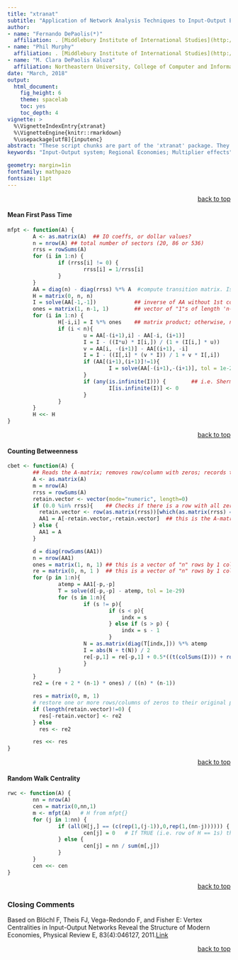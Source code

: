 ```yaml
---
title: "xtranat"
subtitle: "Application of Network Analysis Techniques to Input-Output Economic Systems"
author:
- name: "Fernando DePaolis(*)"
  affiliation: . [Middlebury Institute of International Studies](http://www.miis.edu/) [CBE]( http://centerfortheblueeconomy.org/)
- name: "Phil Murphy"
  affiliation: . [Middlebury Institute of International Studies](http://www.miis.edu/) [META Lab](http://sites.miis.edu/metalab/)
- name: "M. Clara DePaolis Kaluza"
  affiliation: Northeastern University, College of Computer and Information Science
date: "March, 2018"
output:
  html_document:
    fig_height: 6
    theme: spacelab
    toc: yes
    toc_depth: 4
vignette: >
  %\VignetteIndexEntry{xtranat}
  %\VignetteEngine{knitr::rmarkdown}
  %\usepackage[utf8]{inputenc}
abstract: "These script chunks are part of the 'xtranat' package. They compute 'Counting Betweenness' and 'Random Walk Centrality' from Input-Output data from IMPLAN(R). It also computes the intermediate measure 'Mean First Pass Time'. The scripts have been developed for R from the MatLab code in Blöchl et al (2011)."
keywords: "Input-Output system; Regional Economies; Multiplier effects"

geometry: margin=1in
fontfamily: mathpazo
fontsize: 11pt
---
```


<div style="text-align: right;>(*) Corresponding author: Fernando DePaolis [fdepaolis@middlebury.edu]</div>
```r
```
<div style="text-align: right;" markdown="1"><a href="#header">back to top</a></div>

#### Mean First Pass Time
```r
mfpt <- function(A) {
        A <- as.matrix(A)  ## IO coeffs, or dollar values?
        n = nrow(A) ## total number of sectors (20, 86 or 536)
        rrss = rowSums(A)
        for (i in 1:n) {
                if (rrss[i] != 0) {
                        rrss[i] = 1/rrss[i]
                }
        }
        AA = diag(n) - diag(rrss) %*% A  #compute transition matrix. Is this "T" in 'mediative effects' Garcia-Muniz 2008?
        H = matrix(0, n, n)
        I = solve(AA[-1,-1])            ## inverse of AA without 1st column & 1st row
        ones = matrix(1, n-1, 1)        ## vector of "1"s of length 'n-1'
        for (i in 1:n) {
                H[-i,i] = I %*% ones    ## matrix product; otherwise, non-conformable
                if (i < n){
                        u = AA[-(i+1),i] - AA[-i, (i+1)]
                        I = I - ((I*u) * I[i,]) / (1 + (I[i,] * u))
                        v = AA[i, -(i+1)] - AA[(i+1), -i]
                        I = I - ((I[,i] * (v * I)) / 1 + v * I[,i])
                        if (AA[(i+1),(i+1)]!=1){
                                I = solve(AA[-(i+1),-(i+1)], tol = 1e-29)
                        }
                        if (any(is.infinite(I))) {        ## i.e. Sherman-Morrison didn't work. When would I(i,j)=infinity
                                I[is.infinite(I)] <- 0
                        }
                }
        }
        H <<- H
}

```
<div style="text-align: right;" markdown="1"><a href="#header">back to top</a></div>

#### Counting Betweenness
```r
cbet <- function(A) {
        ## Reads the A-matrix; removes row/column with zeros; records their row/column number
        A <- as.matrix(A)
        m = nrow(A)
        rrss = rowSums(A)
        retain.vector <- vector(mode="numeric", length=0)
        if (0.0 %in% rrss){    ## Checks if there is a row with all zeros
          retain.vector <- row(as.matrix(rrss))[which(as.matrix(rrss) == 0)]
          AA1 = A[-retain.vector,-retain.vector]  ## this is the A-matrix without row/columns of zeros
        } else {
          AA1 = A
        }

        d = diag(rowSums(AA1))
        n = nrow(AA1)
        ones = matrix(1, n, 1) ## this is a vector of "n" rows by 1 col of "1"
        re = matrix(0, n, 1 )  ## this is a vector of "n" rows by 1 col of "0"
        for (p in 1:n){
                atemp = AA1[-p,-p]
                T = solve(d[-p,-p] - atemp, tol = 1e-29)
                for (s in 1:n){
                        if (s != p){
                                if (s < p){
                                    indx = s
                                } else if (s > p) {
                                    indx = s - 1
                                }
                        N = as.matrix(diag(T[indx,])) %*% atemp
                        I = abs(N + t(N)) / 2
                        re[-p,1] = re[-p,1] + 0.5*((t(colSums(I))) + rowSums(I))
                        }
                }
        }
        re2 = (re + 2 * (n-1) * ones) / ((n) * (n-1))

        res = matrix(0, m, 1)
        # restore one or more rows/columns of zeros to their original positions
        if (length(retain.vector)!=0) {
          res[-retain.vector] <- re2
        } else
          res <- re2

        res <<- res
}
````
<div style="text-align: right;" markdown="1"><a href="#header">back to top</a></div>

#### Random Walk Centrality
```r
rwc <- function(A) {
        nn = nrow(A)
        cen = matrix(0,nn,1)
        m <- mfpt(A)   # H from mfpt{}
        for (j in 1:nn) {
                if (all(H[j,] == (c(rep(1,(j-1)),0,rep(1,(nn-j)))))) {  # This compares each row of H with a rows made of 1s and a zero on the diagonal
                        cen[j] = 0   # If TRUE (i.e. row of H == 1s) that row of CEN == zero
                } else {
                        cen[j] = nn / sum(m[,j])
                }
        }
        cen <<- cen
}
````
<div style="text-align: right;" markdown="1"><a href="#header">back to top</a></div>

### Closing Comments
Based on Blöchl F, Theis FJ, Vega-Redondo F, and Fisher E: Vertex Centralities in Input-Output Networks Reveal the Structure of Modern Economies, Physical Review E, 83(4):046127, 2011.[Link](https://journals.aps.org/pre/abstract/10.1103/PhysRevE.83.046127)

<div style="text-align: right;" markdown="1"><a href="#header">back to top</a></div>
